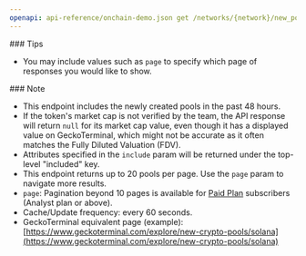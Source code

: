 ```yaml
---
openapi: api-reference/onchain-demo.json get /networks/{network}/new_pools
---
```


<Tip>
  ### Tips

  - You may include values such as `page` to specify which page of responses you would like to show.
</Tip>

<Note>
  ### Note

  - This endpoint includes the newly created pools in the past 48 hours.
  - If the token's market cap is not verified by the team, the API response will return `null` for its market cap value, even though it has a displayed value on GeckoTerminal, which might not be accurate as it often matches the Fully Diluted Valuation (FDV).
  - Attributes specified in the `include` param will be returned under the top-level "included" key.
  - This endpoint returns up to 20 pools per page. Use the `page` param to navigate more results.
  - `page`: Pagination beyond 10 pages is available for [Paid Plan](https://www.coingecko.com/en/api/pricing) subscribers (Analyst plan or above).
  - Cache/Update frequency: every 60 seconds.
  - GeckoTerminal equivalent page (example): [https://www.geckoterminal.com/explore/new-crypto-pools/solana](https://www.geckoterminal.com/explore/new-crypto-pools/solana)
</Note>